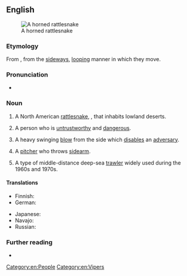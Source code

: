 ==English==
[[File:Crotalus cerastes mesquite springs CA-2.jpg|thumb|A horned rattlesnake]]

===Etymology===
From {{compound|en|side|winder|t2=one who winds or wends, traveller}}, from the [[sideways]], [[looping]] manner in which they move.

===Pronunciation===
* {{audio|en|En-au-sidewinder.ogg|Audio (AU)}}

===Noun===
{{en-noun}}

# A North American [[rattlesnake]], {{taxlink|Crotalus cerastes|species|noshow=1}}, that inhabits lowland deserts.
# {{lb|en|slang}} A person who is [[untrustworthy]] and [[dangerous]].
# {{lb|en|slang|dated}} A heavy swinging [[blow]] from the side which [[disable]]s an [[adversary]].
# {{lb|en|baseball|colloquial}} A [[pitcher]] who throws [[sidearm]].
# A type of middle-distance deep-sea [[trawler]] widely used during the 1960s and 1970s.

====Translations====
{{trans-top|Snake ''Crotalus cerastes''}}
* Finnish: {{t|fi|sarvikalkkarokäärme}}
* German: {{t|de|Seitenwinder-Klapperschlange|f}}
{{trans-mid}}
* Japanese: {{t|ja|サイドワインダー|tr=Saidowaindā}}
* Navajo: {{t|nv|tłʼiish bichóhí}}
* Russian: {{t|ru|рога́тая грему́чая змея́|f}}
{{trans-bottom}}

===Further reading===
* {{pedia|Crotalus cerastes}}

[[Category:en:People]]
[[Category:en:Vipers]]
